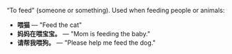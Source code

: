 “To feed” (someone or something). Used when feeding people or animals:

- **喂猫** — "Feed the cat"
- **妈妈在喂宝宝。** — "Mom is feeding the baby."
- **请帮我喂狗。** — "Please help me feed the dog."
